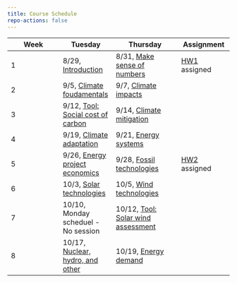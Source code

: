 ```yaml
---
title: Course Schedule
repo-actions: false
---
```



| Week | Tuesday  | Thursday  | Assignment     |
|-----------------|-----------------|---------------------|-----------------|
| 1    | 8/29, [Introduction](lectures/lecture1.qmd) |8/31, [Make sense of numbers](lectures/lecture2.qmd) | [HW1](assignments/hw1.qmd) assigned |
| 2    | 9/5, [Climate foudamentals](lectures/lecture3.qmd) | 9/7, [Climate impacts](lectures/lecture4.qmd)| |
| 3    | 9/12, [Tool: Social cost of carbon](tools/1scc.qmd) | 9/14, [Climate mitigation](lectures/lecture5.qmd)| |
| 4    | 9/19, [Climate adaptation](lectures/lecture6.qmd) | 9/21, [Energy systems](lectures/lecture7.qmd)| |
| 5    | 9/26, [Energy project economics](lectures/lecture8.qmd) | 9/28, [Fossil technologies](lectures/lecture9.qmd) | [HW2](assignments/hw2.qmd) assigned |
| 6    | 10/3, [Solar technologies](lectures/lecture10.qmd) | 10/5, [Wind technologies](lectures/lecture11.qmd) |  |
| 7    | 10/10, Monday scheduel - No session | 10/12, [Tool: Solar wind assessment](tools/2sam.qmd)| |
| 8    | 10/17, [Nuclear, hydro, and other](lectures/lecture12.qmd) | 10/19, [Energy demand](lectures/lecture13.qmd) | |